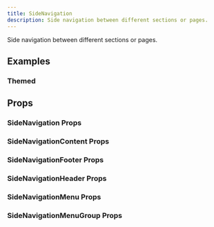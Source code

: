 ```yaml
---
title: SideNavigation
description: Side navigation between different sections or pages.
---
```


Side navigation between different sections or pages.

<Demo fileName="side-navigation.tsx" />

## Examples

### Themed

<Demo fileName="side-navigation-themed.tsx" />

## Props

### SideNavigation Props

<PropsTable component="SideNavigation" />

### SideNavigationContent Props

<PropsTable component="SideNavigationContent" />

### SideNavigationFooter Props

<PropsTable component="SideNavigationFooter" />

### SideNavigationHeader Props

<PropsTable component="SideNavigationHeader" />

### SideNavigationMenu Props

<PropsTable component="SideNavigationMenu" />

### SideNavigationMenuGroup Props

<PropsTable component="SideNavigationMenuGroup" />
